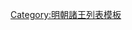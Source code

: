 {{ming|title=明朝遂寧國諸王|ed=遂寧國|head=[[嘉靖]]三十七年（[[1558年]]）封。|
{{ming/title}}
{{ming/list|遂寧康僖王|[[朱在鈺]]|朱朝堈、庶四子|[[1558年]]—[[1593年]]|嘉靖三十七年封。[[萬曆]]二十一年薨。}}
{{ming/list|遂寧長子|[[朱肅瀳]]|朱在鈺、嫡一子| |萬曆二十四年[[頒冊]]，未受命卒。}}
{{ming/list|遂寧王|[[朱肅湑]]|朱在鈺、嫡二子|[[1600年]]—？年|萬曆二十八年以兄朱肅瀳未受冊，與未封郡爵者同，乃以[[鎮國將軍]]襲封。}}
}}<noinclude>
[[Category:明朝諸王列表模板]]
</noinclude>
